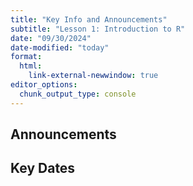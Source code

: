 ```yaml
---
title: "Key Info and Announcements"
subtitle: "Lesson 1: Introduction to R"
date: "09/30/2024"
date-modified: "today"
format: 
  html:
    link-external-newwindow: true
editor_options: 
  chunk_output_type: console
---
```


## Announcements

## Key Dates